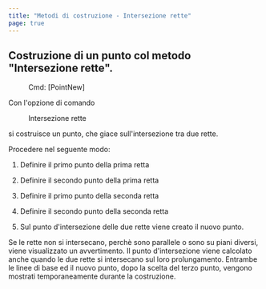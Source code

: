 ```yaml
---
title: "Metodi di costruzione - Intersezione rette"
page: true
---
```

## Costruzione di un punto col metodo &quot;Intersezione rette&quot;.
 <Menu> Cmd: [PointNew] </Menu> 

Con l&#39;opzione di comando  <Menu>Intersezione rette</Menu>  si costruisce un punto, che giace sull&#39;intersezione tra due rette.

Procedere nel seguente modo:

1. Definire il primo punto della prima retta

2. Definire il secondo punto della prima retta

3. Definire il primo punto della seconda retta

4. Definire il secondo punto della seconda retta

5. Sul punto d&#39;intersezione delle due rette viene creato il nuovo punto.




<Success>
Se le rette non si intersecano, perch&#232; sono parallele o sono su piani diversi, viene visualizzato un avvertimento.
Il punto d&#39;intersezione viene calcolato anche quando le due rette si intersecano sul loro prolungamento.
Entrambe le linee di base ed il nuovo punto, dopo la scelta del terzo punto, vengono mostrati temporaneamente durante la costruzione.
</Success>
